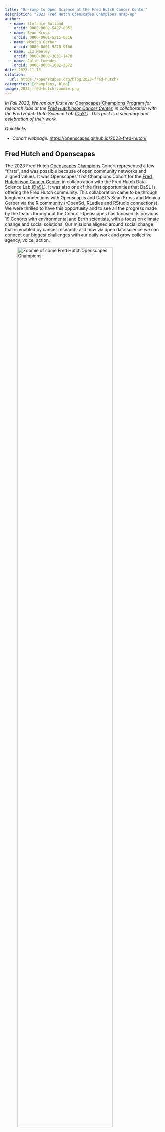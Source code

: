 ```yaml
---
title: "On-ramp to Open Science at the Fred Hutch Cancer Center"
description: "2023 Fred Hutch Openscapes Champions Wrap-up"
author: 
  - name: Stefanie Butland
    orcid: 0000-0002-5427-8951
  - name: Sean Kross
    orcid: 0000-0001-5215-0316
  - name: Monica Gerber
    orcid: 0000-0001-9878-9166
  - name: Liz Neeley
    orcid: 0000-0002-3031-1470    
  - name: Julie Lowndes
    orcid: 0000-0003-1682-3872
date: 2023-11-16
citation: 
  url: https://openscapes.org/blog/2023-fred-hutch/
categories: [champions, blog]
image: 2023-fred-hutch-zoomie.png
---
```


*In Fall 2023, We ran our first ever* [Openscapes Champions Program](https://openscapes.org/champions-program) *for research labs at the [Fred Hutchinson Cancer Center](https://www.fredhutch.org/), in collaboration with the Fred Hutch Data Science Lab ([DaSL](https://hutchdatascience.org/)). This post is a summary and celebration of their work.*

*Quicklinks:*

-   *Cohort webpage:* <https://openscapes.github.io/2023-fred-hutch/>

## Fred Hutch and Openscapes

The 2023 Fred Hutch [Openscapes Champions](https://openscapes.org/champions-program) Cohort represented a few "firsts", and was possible because of open community networks and aligned values. It was Openscapes' first Champions Cohort for the [Fred Hutchinson Cancer Center](https://www.fredhutch.org/), in collaboration with the Fred Hutch Data Science Lab ([DaSL](https://hutchdatascience.org/)). It was also one of the first opportunities that DaSL is offering the Fred Hutch community. This collaboration came to be through longtime connections with Openscapes and DaSL's Sean Kross and Monica Gerber via the R community (rOpenSci, RLadies and RStudio connections). We were thrilled to have this opportunity and to see all the progress made by the teams throughout the Cohort. Openscapes has focused its previous 19 Cohorts with environmental and Earth scientists, with a focus on climate change and social solutions. Our missions aligned around social change that is enabled by cancer research; and how via open data science we can connect our biggest challenges with our daily work and grow collective agency, voice, action.

::: center-text
![*Zoomie of some Fred Hutch Openscapes Champions*](2023-fred-hutch-zoomie.png){width="85%" fig-alt="txt"}
:::

## Core lessons reused for new science audiences

The inaugural Fred Hutch Champions Cohort took place over 5 virtual sessions from August 29 to October 24, 2023. We were able to reuse the same core lessons for this Cohort, which is important for growing the open movement. Core lessons designed for environmental scientists and iteratively refined over years with Erin Robinson and Eli Holmes for Earth and fisheries scientists also resonate with cancer scientists. Stefanie Butland contributed a new "Better science for future us" lesson in Call 1, sharing her [open science path - from me to us](https://www.youtube.com/watch?v=AouW9A9QpVk) as a scientist at the interface of biological and computational sciences.

Cohort calls focused on 1) working towards a common understanding of the Openscapes mindset and considering what a pathway forward looks like for your team ([Call 1 digest](https://github.com/Openscapes/2023-fred-hutch/issues/1)), 2) publishing and project management on [GitHub](https://github.com/nmfs-openscapes/2022-noaa-afsc-fall) ([Call 2 digest](https://github.com/Openscapes/2023-fred-hutch/issues/10)), 3) nurturing team culture, and data strategies for future us ([Call 3 digest](https://github.com/Openscapes/2023-fred-hutch/issues/11)), 4) participating in open science communities, and coding strategies for future us ([Call 4 digest](https://github.com/Openscapes/2023-fred-hutch/issues/12)), and 5) sharing each team's path forward as they continue their open science journeys ([Call 5 digest](https://github.com/Openscapes/2023-fred-hutch/issues/13)). Call 5 is when we hear from each team about their work-in-progress, challenges, and questions. We appreciated hearing so many voices in this final call, from presenting teams and Fred Hutch colleagues.

## The teams and their pathways

[**The Berger Lab**](https://research.fredhutch.org/berger/en.html)'s research goal is to leverage functional genomics approaches to understand cancer biology and translate this information into better outcomes for cancer patients. Openscapes participants in this Cohort included Alice Berger, Sitapriya Moorthi, Daniel Groso, Kevin Levine, Siobhan O'Brien, and Saksham Gupta. Sita shared the team's [Pathway](https://openscapes.github.io/series/core-lessons/pathways.html) sheet, identifying their open science trailhead and areas they plan to explore around reproducibility, collaboration, communication, and culture. While collaborating with someone in the lab on a data analysis, Sita created a GitHub repo with an example including explanations and sample code so others can use and learn from it in the future. This was the first time the lab had a repo intentionally created for sharing, rather than for independent work. There's a good lesson here: open doesn't have to mean fully public; it can be private to Fred Hutch, or even just your lab. Daniel was inspired by the lesson on using [GitHub for project management](https://openscapes.github.io/series/core-lessons/github/) and saw a direct connection to good lab management practices and open communication. He created a GitHub Issue checklist of different tasks that must be carried out through the week and screenshared an example of people replying and tagging others, and ultimately closing the issue at the end of the week. This led to a discussion of [GitHub Issue templates](https://docs.github.com/en/communities/using-templates-to-encourage-useful-issues-and-pull-requests/about-issue-and-pull-request-templates) and Alice asked, "what other recurrent processes they could we use such a template for? As an example, Monica (DaSL) shared a [package](https://github.com/FredHutch/VISCtemplates) she made that contains basic analysis templates for writing reproducible reports for the [Vaccine Immunology Statistical Center](https://ghdiscoverycollaboratory.org/platforms/vaccine-immunology-statistical-center). She's developing more of these for DaSL!

::: center-text
![*Alice Berger Lab's pathway and a first shared repo for a data analysis*](hutch-berger-pathway.png){width="85%" fig-alt="txt"}
:::

[**The Setty Lab**](https://research.fredhutch.org/setty) develops novel computational methods to uncover complex regulatory interactions that govern cell-fate choices and specialized cell functions from single-cell data. Participants in this Cohort were Sarah Huang, Elana Thieme, and Cailin Jordan. Sarah and Cailin co-presented their Lab wish list with plans and progress in coding strategy, community involvement, data sharing, and promoting DEI (diversity, equity, inclusion). The lab deals with many large data files for which it is not feasible and is error prone for people to make copies as they work with them. They are developing a version control plan and creating a lab-wide README template for these files. Several people in the lab want to use VS Code so Sarah wrote a script that others can use to open VS Code and quickly connect to their JupyterLab server. Elana made a public copy of her [sequencing experiment README template](https://github.com/Openscapes/2023-fred-hutch/blob/main/README_template.md) so others can use it. The Setty lab plans to start a once a month meet up for activities that are related to work but are not the usual data-focused lab meetings; things like discussing a podcast, or learning about techniques for giving feedback that can improve the culture of science. They prompted a good discussion of using [Notion](https://www.notion.so/) that revealed broad expertise and willingness to share across the labs and DaSL. Monica screenshared how she uses it for Agendas and Notes for 'Our Connections Points'. She has templates for different meeting types to save time and minimize errors that can come from manual re-typing.

::: center-text
![*Setty Lab's Wish List for coding strategy, community involvement, data sharing, and promoting DEI*](hutch-setty-wishlist.png){width="85%" fig-alt="txt"}
:::

[**The Ha Lab**](https://gavinhalab.org/) uses computational genomics and liquid biopsies to study cancer and to advance precision medicine. Participants were Patty Galipeau, Thomas Persse, Eden Cruikshank, Michael Yang, Adil Mohamed, and Manasvita Vashisth. Thomas raised the challenges of version control and code sharing when changes made downstream are not pushed back to the main GitHub repo. Monica noted that slowing down to speed up is key here; behavior change takes time and care but the benefits are huge. Patty screenshared how the Ha Lab is implementing Jira (supported by Fred Hutch) for complex task and project management. It requires upfront infrastructure development, but they've found that it's worth it. She is piloting Starfish, a software application for unstructured data management that is effective for viewing and sharing information about large quantities of data, visualizing file sizes and counts, and tagging them with metadata or actions like 'move to S3' or 'delete'. Finally, Adil brought up something that really resonated with others: how can we keep track of papers with useful looking publicly available data and then find them later when you actually need them, to test a new method for example?

[**DaSL - the Fred Hutch Data Science Lab**](https://hutchdatascience.org/) aims to ensure an effective data ecosystem at Fred Hutch by developing a modern, well documented, well implemented, overall data strategy that evolves with the needs and capabilities of those leveraging data at Fred Hutch regardless of "where they live", from the clinic to the research groups. Sean Kross and Monica Gerber of DaSL spearheaded this first-ever Fred Hutch Openscapes Champions Cohort. Throughout the program, they shared many resources, like the tutorial on [De-identification of Structured Data](https://sciwiki.fredhutch.org/dasldemos/deidentification_methods_structured/) in the Data Science Wiki and many more ways for people to continue to connect with each other and with DaSL. Sean shared links for bookable Data House Calls for code, GitHub, and data management questions, and Monica holds Data Analysis/Stats and Clinical Data House Calls. Monica has been forking Openscapes practices for the win - like reusing our agenda doc structure and collaborative note taking, and she hosts 'Lakeside Chats' for discussions and coworking! Such rich opportunities to get direct engaged support! 

## Conclusion

Continued thanks for Sean Kross and Monica Gerber and the DaSL team for making this collaboration happen. The first Openscapes Champions Cohort for a genomics-focused research center. Fun fact: Sean Kross has been involved with Openscapes [since the beginning](https://openscapes.org/blog/2019-04-08-summit-reflections1/) and developed the [kyber](https://openscapes.org/blog/2023-04-06-kyber/) R package for Openscapes.

::: blockquote-blue
> "Our dream is that this Openscapes Cohort is an onboarding to the ways the Data Science Lab thinks about science, computing, and teamwork, and an on-ramp to other programs we will offer. Now you're primed to ask the right questions that can help the Data Science Lab get to the solutions that can most effectively help the research community." Sean Kross, Data Staff Scientist
:::

This is just the start! Folks are seeing what's possible, and discovering together that in many cases, the answer to 'What are the rules here?' is scary but empowering: 'We are developing them now, together'.

